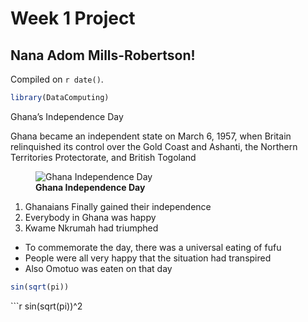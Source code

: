 # Week 1 Project  

## Nana Adom Mills-Robertson!

<!-- leave this material as is -->
Compiled on `r date()`.

```r
library(DataComputing)
```
<!-- put your content after this line -->

Ghana's Independence Day

Ghana became an independent state on March 6, 1957, when Britain relinquished its control over the Gold Coast and Ashanti, the Northern Territories Protectorate, and British Togoland


![**Ghana Independence Day**](http://kuulpeeps.com/wp-content/uploads/2016/03/bigsix.png)

1. Ghanaians Finally gained their independence
2. Everybody in Ghana was happy
3. Kwame Nkrumah had triumphed 

* To commemorate the day, there was a universal eating of fufu
* People were all very happy that the situation had transpired
* Also Omotuo was eaten on that day

```r
sin(sqrt(pi))

```
```r
sin(sqrt(pi))^2